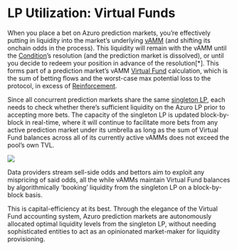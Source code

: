 
# LP Utilization: Virtual Funds

When you place a bet on Azuro prediction markets, you’re effectively putting in liquidity into the market’s underlying [vAMM](/knowledge-hub/how-azuro-works/components/vAMM) (and shifting its onchain odds in the process). This liquidity will remain with the vAMM until the [Condition](/knowledge-hub/how-azuro-works/components/conditions)’s resolution (and the prediction market is dissolved), or until you decide to redeem your position in advance of the resolution[*]. This forms part of a prediction market’s vAMM [Virtual Fund](/knowledge-hub/how-azuro-works/components/virtual-funds) calculation, which is the sum of betting flows and the worst-case max potential loss to the protocol, in excess of [Reinforcement](/knowledge-hub/how-azuro-works/components/reinforcement).

Since all concurrent prediction markets share the same [singleton LP](/knowledge-hub/how-azuro-works/protocol-actors/liquidity-providers), each needs to check whether there’s sufficient liquidity on the Azuro LP prior to accepting more bets. The capacity of the singleton LP is updated block-by-block in real-time, where it will continue to facilitate more bets from any active prediction market under its umbrella as long as the sum of Virtual Fund balances across all of its currently active vAMMs does not exceed the pool’s own TVL.

<Image
  src="/images/concepts/lp-utilization.png"
  width={2000}
  height={700}
/>

Data providers stream sell-side odds and bettors aim to exploit any mispricing of said odds, all the while vAMMs maintain Virtual Fund balances by algorithmically ‘booking’ liquidity from the singleton LP on a block-by-block basis.

This is capital-efficiency at its best. Through the elegance of the Virtual Fund accounting system, Azuro prediction markets are autonomously allocated optimal liquidity levels from the singleton LP, without needing sophisticated entities to act as an opinionated market-maker for liquidity provisioning.